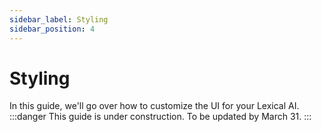```yaml
---
sidebar_label: Styling
sidebar_position: 4
---
```

# Styling
In this guide, we'll go over how to customize the UI for your Lexical AI.
:::danger
This guide is under construction. To be updated by March 31.
:::
